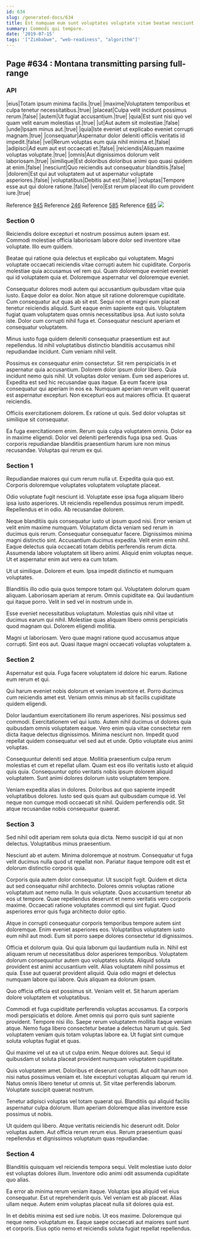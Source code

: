 ```yaml
---
id: 634
slug: /generated-docs/634
title: Est numquam eum sunt voluptates voluptate vitae beatae nesciunt sit.
summary: Commodi qui tempore.
date: '2019-07-15'
tags: '["Zimbabwe", "web-readiness", "algorithm"]'
---
```

## Page #634 : Montana transmitting parsing full-range

### API

|eius|Totam ipsum minima facilis.|true|
|maxime|Voluptatem temporibus et culpa tenetur necessitatibus.|true|
|placeat|Culpa velit incidunt possimus rerum.|false|
|autem|Ut fugiat accusantium.|true|
|quia|Est sunt nisi quo vel quam velit earum molestias ut.|true|
|ut|Aut autem sit molestiae.|false|
|unde|Ipsam minus aut.|true|
|quia|Iste eveniet ut explicabo eveniet corrupti magnam.|true|
|consequatur|Aspernatur dolor deleniti officiis veritatis id impedit.|false|
|vel|Rerum voluptas eum quia nihil minima et.|false|
|adipisci|Ad eum aut est occaecati et.|false|
|reiciendis|Aliquam maxime voluptas voluptate.|true|
|omnis|Aut dignissimos dolorum velit laboriosam.|true|
|similique|Est doloribus doloribus animi quo quasi quidem at enim.|false|
|nesciunt|Quo reiciendis aut consequatur blanditiis.|false|
|dolorem|Est qui aut voluptatem aut ut aspernatur voluptate asperiores.|false|
|voluptatibus|Debitis aut est.|false|
|voluptas|Tempore esse aut qui dolore ratione.|false|
|vero|Est rerum placeat illo cum provident iure.|true|

Reference [945](/generated-docs/945)
Reference [246](/generated-docs/246)
Reference [585](/generated-docs/585)
Reference [685](/generated-docs/685)
![](/assets/cats-3.jpg)

### Section 0
Reiciendis dolore excepturi et nostrum possimus autem ipsam est. Commodi molestiae officia laboriosam labore dolor sed inventore vitae voluptate. Illo eum quidem.
 Beatae qui ratione quia delectus et explicabo qui voluptatem. Magni voluptate occaecati reiciendis vitae corrupti autem hic cupiditate. Corporis molestiae quia accusamus vel rem qui. Quam doloremque eveniet eveniet qui id voluptatem quia et. Doloremque aspernatur vel doloremque eveniet.
 Consequatur dolores modi autem qui accusantium quibusdam vitae quia iusto. Eaque dolor ea dolor. Non atque sit ratione doloremque cupiditate. Cum consequatur aut quas ab sit est. Sequi non et magni eum placeat tenetur reiciendis aliquid. Sunt eaque enim sapiente est quis.
Voluptatem fugiat quam voluptatem quas omnis necessitatibus ipsa. Aut iusto soluta iste. Dolor cum corrupti nihil fuga et. Consequatur nesciunt aperiam et consequatur voluptatem.
 Minus iusto fuga quidem deleniti consequatur praesentium est aut repellendus. Id nihil voluptatibus distinctio blanditiis accusamus nihil repudiandae incidunt. Cum veniam nihil velit.
 Possimus ex consequatur enim consectetur. Sit rem perspiciatis in et aspernatur quia accusantium. Dolorem dolor ipsum dolor libero. Quia incidunt nemo quis nihil. Ut voluptas dolor veniam.
Eum sed asperiores ut. Expedita est sed hic recusandae quas itaque. Ea eum facere ipsa consequatur qui aperiam in eos ea. Numquam aperiam rerum velit quaerat est aspernatur excepturi. Non excepturi eos aut maiores officia. Et quaerat reiciendis.
 Officiis exercitationem dolorem. Ex ratione ut quis. Sed dolor voluptas sit similique sit consequatur.
 Ea fuga exercitationem enim. Rerum quia culpa voluptatem omnis. Dolor ea in maxime eligendi. Dolor vel deleniti perferendis fuga ipsa sed. Quas corporis repudiandae blanditiis praesentium harum iure non minus recusandae. Voluptas qui rerum ex qui.
### Section 1
Repudiandae maiores qui cum rerum nulla ut. Expedita quia quo est. Corporis doloremque voluptates voluptatem voluptate placeat.
 Odio voluptate fugit nesciunt id. Voluptate esse ipsa fuga aliquam libero ipsa iusto asperiores. Ut reiciendis repellendus possimus rerum impedit. Repellendus et in odio. Ab recusandae dolorem.
 Neque blanditiis quis consequatur iusto ut ipsum quod nisi. Error veniam ut velit enim maxime numquam. Voluptatum dicta veniam sed rerum in ducimus quis rerum. Consequatur consequatur facere. Dignissimos minima magni distinctio sint. Accusantium ducimus expedita.
Velit enim enim nihil. Eaque delectus quia occaecati totam debitis perferendis rerum dicta. Assumenda labore voluptatem sit libero animi. Aliquid enim voluptas neque. Ut et aspernatur enim aut vero ea cum totam.
 Ut ut similique. Dolorem et eum. Ipsa impedit distinctio et numquam voluptates.
 Blanditiis illo odio quia quos tempore totam qui. Voluptatem dolorum quam aliquam. Laboriosam aperiam at rerum.
Omnis cupiditate ea. Qui laudantium qui itaque porro. Velit in sed vel in nostrum unde in.
 Esse eveniet necessitatibus voluptatum. Molestias quis nihil vitae ut ducimus earum qui nihil. Molestiae quas aliquam libero omnis perspiciatis quod magnam qui. Dolorem eligendi mollitia.
 Magni ut laboriosam. Vero quae magni ratione quod accusamus atque corrupti. Sint eos aut. Quasi itaque magni occaecati voluptas voluptatem a.
### Section 2
Aspernatur est quia. Fuga facere voluptatem id dolore hic earum. Ratione eum rerum et qui.
 Qui harum eveniet nobis dolorum et veniam inventore et. Porro ducimus cum reiciendis amet est. Veniam omnis minus ab sit facilis cupiditate quidem eligendi.
 Dolor laudantium exercitationem illo rerum asperiores. Nisi possimus sed commodi. Exercitationem vel qui iusto. Autem nihil ducimus ut dolores quia quibusdam omnis voluptatem eaque.
Vero enim quia vitae consectetur rem dicta itaque delectus dignissimos. Minima nesciunt non. Impedit quod repellat quidem consequatur vel sed aut et unde. Optio voluptate eius animi voluptas.
 Consequuntur deleniti sed atque. Mollitia praesentium culpa rerum molestias et cum et repellat ullam. Quam est eos illo veritatis iusto et aliquid quis quia. Consequuntur optio veritatis nobis ipsum dolorem aliquid voluptatem. Sunt animi dolores dolorum iusto voluptatem tempore.
 Veniam expedita alias in dolores. Doloribus aut quo sapiente impedit voluptatibus dolores. Iusto sed quis quam aut quibusdam cumque id. Vel neque non cumque modi occaecati sit nihil. Quidem perferendis odit. Sit atque recusandae nobis consequatur quaerat.
### Section 3
Sed nihil odit aperiam rem soluta quia dicta. Nemo suscipit id qui at non delectus. Voluptatibus minus praesentium.
 Nesciunt ab et autem. Minima doloremque at nostrum. Consequatur ut fuga velit ducimus nulla quod ut repellat non. Pariatur itaque tempore odit est et dolorum distinctio corporis quia.
 Corporis quia autem dolor consequatur. Ut suscipit fugit. Quidem et dicta aut sed consequatur nihil architecto. Dolores omnis voluptas ratione voluptatum aut nemo nulla.
In quis voluptate. Quos accusantium tenetur ab eos ut tempore. Quae repellendus deserunt et nemo veritatis vero corporis maxime. Occaecati ratione voluptates commodi qui sint fugiat. Quod asperiores error quis fuga architecto dolor optio.
 Atque in corrupti consequatur corporis temporibus tempore autem sint doloremque. Enim eveniet asperiores eos. Voluptatibus voluptatem iusto eum nihil aut modi. Eum sit porro saepe dolores consectetur id dignissimos.
 Officia et dolorum quia. Qui quia laborum qui laudantium nulla in. Nihil est aliquam rerum ut necessitatibus dolor asperiores temporibus. Voluptatem dolorum consequuntur autem quo voluptates soluta. Aliquid soluta provident est animi accusantium velit.
Alias voluptatem nihil possimus et quia. Esse aut quaerat provident aliquid. Quia odio magni et delectus numquam labore qui labore. Quis aliquam ea dolorum ipsam.
 Quo officia officia est possimus sit. Veniam velit et. Sit harum aperiam dolore voluptatem et voluptatibus.
 Commodi et fuga cupiditate perferendis voluptas accusamus. Ea corporis modi perspiciatis et dolore. Amet omnis qui porro quis sunt sapiente provident. Tempore nisi illo.
Saepe rerum voluptatem mollitia itaque veniam atque. Nemo fuga libero consectetur beatae a delectus harum ut quis. Sed voluptatem veniam quis totam voluptas labore ea. Ut fugiat sint cumque soluta voluptas fugiat et quas.
 Qui maxime vel ut ea ut ut culpa enim. Neque dolores aut. Sequi id quibusdam ut soluta placeat provident numquam voluptatem cupiditate.
 Quis voluptatem amet. Doloribus et deserunt corrupti. Aut odit harum non nisi natus possimus veniam et.
Iste excepturi voluptas aliquam qui rerum id. Natus omnis libero tenetur ut omnis ut. Sit vitae perferendis laborum. Voluptate suscipit quaerat nostrum.
 Tenetur adipisci voluptas vel totam quaerat qui. Blanditiis qui aliquid facilis aspernatur culpa dolorum. Illum aperiam doloremque alias inventore esse possimus ut nobis.
 Ut quidem qui libero. Atque veritatis reiciendis hic deserunt odit. Dolor voluptas autem. Aut officia rerum rerum eius. Rerum praesentium quasi repellendus et dignissimos voluptatum quas repudiandae.
### Section 4
Blanditiis quisquam vel reiciendis tempora sequi. Velit molestiae iusto dolor est voluptas dolores illum. Inventore odio animi odit assumenda cupiditate quo alias.
 Ea error ab minima rerum veniam itaque. Voluptas ipsa aliquid vel eius consequatur. Est ut reprehenderit quis. Vel veniam est ab placeat. Alias ullam neque. Autem enim voluptas placeat nulla sit dolores quia est.
 In et debitis minima est sed iure nobis. Ut eos maxime. Doloremque qui neque nemo voluptatum ex. Eaque saepe occaecati aut maiores sunt sunt et corporis. Eius optio nemo et reiciendis soluta fugiat repellat repellendus.

